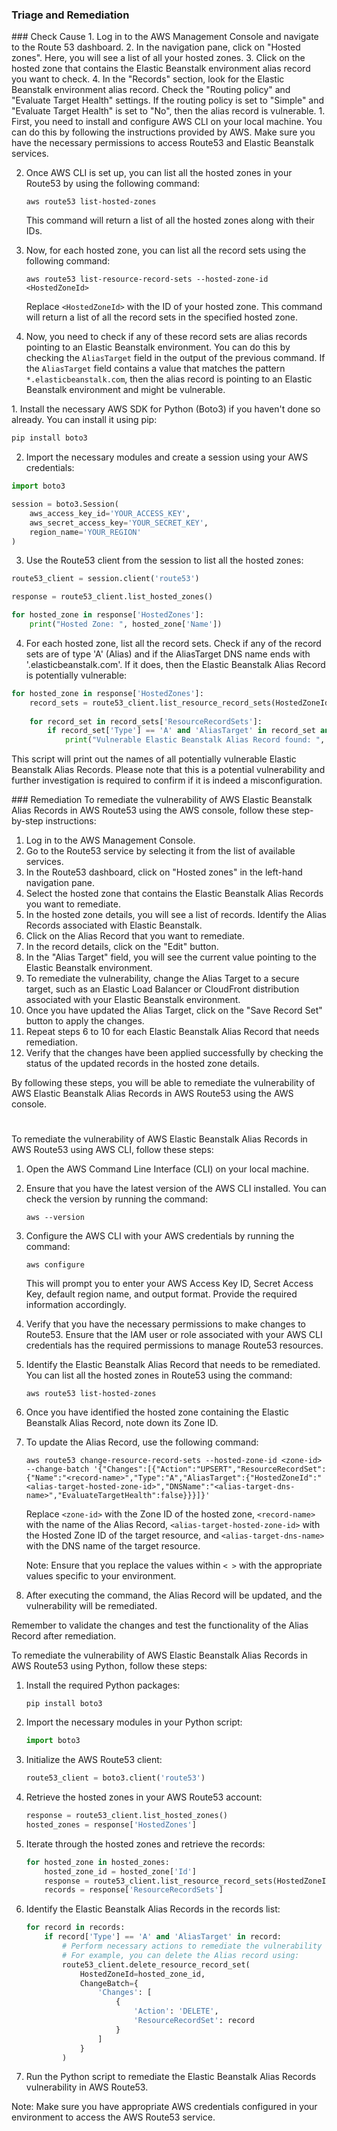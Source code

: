 
### Triage and Remediation
<Tabs>

<Tab title='Cause'>
### Check Cause
<AccordionGroup>
<Accordion title='Using Console' defaultOpen='true'>
1. Log in to the AWS Management Console and navigate to the Route 53 dashboard.
2. In the navigation pane, click on "Hosted zones". Here, you will see a list of all your hosted zones.
3. Click on the hosted zone that contains the Elastic Beanstalk environment alias record you want to check.
4. In the "Records" section, look for the Elastic Beanstalk environment alias record. Check the "Routing policy" and "Evaluate Target Health" settings. If the routing policy is set to "Simple" and "Evaluate Target Health" is set to "No", then the alias record is vulnerable.
</Accordion>

<Accordion title='Using CLI'>
1. First, you need to install and configure AWS CLI on your local machine. You can do this by following the instructions provided by AWS. Make sure you have the necessary permissions to access Route53 and Elastic Beanstalk services.

2. Once AWS CLI is set up, you can list all the hosted zones in your Route53 by using the following command:
   ```
   aws route53 list-hosted-zones
   ```
   This command will return a list of all the hosted zones along with their IDs.

3. Now, for each hosted zone, you can list all the record sets using the following command:
   ```
   aws route53 list-resource-record-sets --hosted-zone-id <HostedZoneId>
   ```
   Replace `<HostedZoneId>` with the ID of your hosted zone. This command will return a list of all the record sets in the specified hosted zone.

4. Now, you need to check if any of these record sets are alias records pointing to an Elastic Beanstalk environment. You can do this by checking the `AliasTarget` field in the output of the previous command. If the `AliasTarget` field contains a value that matches the pattern `*.elasticbeanstalk.com`, then the alias record is pointing to an Elastic Beanstalk environment and might be vulnerable.
</Accordion>

<Accordion title='Using Python'>
1. Install the necessary AWS SDK for Python (Boto3) if you haven't done so already. You can install it using pip:

```python
pip install boto3
```

2. Import the necessary modules and create a session using your AWS credentials:

```python
import boto3

session = boto3.Session(
    aws_access_key_id='YOUR_ACCESS_KEY',
    aws_secret_access_key='YOUR_SECRET_KEY',
    region_name='YOUR_REGION'
)
```

3. Use the Route53 client from the session to list all the hosted zones:

```python
route53_client = session.client('route53')

response = route53_client.list_hosted_zones()

for hosted_zone in response['HostedZones']:
    print("Hosted Zone: ", hosted_zone['Name'])
```

4. For each hosted zone, list all the record sets. Check if any of the record sets are of type 'A' (Alias) and if the AliasTarget DNS name ends with '.elasticbeanstalk.com'. If it does, then the Elastic Beanstalk Alias Record is potentially vulnerable:

```python
for hosted_zone in response['HostedZones']:
    record_sets = route53_client.list_resource_record_sets(HostedZoneId=hosted_zone['Id'])
    
    for record_set in record_sets['ResourceRecordSets']:
        if record_set['Type'] == 'A' and 'AliasTarget' in record_set and record_set['AliasTarget']['DNSName'].endswith('.elasticbeanstalk.com'):
            print("Vulnerable Elastic Beanstalk Alias Record found: ", record_set['Name'])
```

This script will print out the names of all potentially vulnerable Elastic Beanstalk Alias Records. Please note that this is a potential vulnerability and further investigation is required to confirm if it is indeed a misconfiguration.
</Accordion>

</AccordionGroup>
</Tab>
<Tab title='Remediation'>
### Remediation

<AccordionGroup>
<Accordion title='Using Console' defaultOpen='true'>
To remediate the vulnerability of AWS Elastic Beanstalk Alias Records in AWS Route53 using the AWS console, follow these step-by-step instructions:

1. Log in to the AWS Management Console.
2. Go to the Route53 service by selecting it from the list of available services.
3. In the Route53 dashboard, click on "Hosted zones" in the left-hand navigation pane.
4. Select the hosted zone that contains the Elastic Beanstalk Alias Records you want to remediate.
5. In the hosted zone details, you will see a list of records. Identify the Alias Records associated with Elastic Beanstalk.
6. Click on the Alias Record that you want to remediate.
7. In the record details, click on the "Edit" button.
8. In the "Alias Target" field, you will see the current value pointing to the Elastic Beanstalk environment.
9. To remediate the vulnerability, change the Alias Target to a secure target, such as an Elastic Load Balancer or CloudFront distribution associated with your Elastic Beanstalk environment.
10. Once you have updated the Alias Target, click on the "Save Record Set" button to apply the changes.
11. Repeat steps 6 to 10 for each Elastic Beanstalk Alias Record that needs remediation.
12. Verify that the changes have been applied successfully by checking the status of the updated records in the hosted zone details.

By following these steps, you will be able to remediate the vulnerability of AWS Elastic Beanstalk Alias Records in AWS Route53 using the AWS console.

#
</Accordion>

<Accordion title='Using CLI'>
To remediate the vulnerability of AWS Elastic Beanstalk Alias Records in AWS Route53 using AWS CLI, follow these steps:

1. Open the AWS Command Line Interface (CLI) on your local machine.

2. Ensure that you have the latest version of the AWS CLI installed. You can check the version by running the command:
   ```
   aws --version
   ```

3. Configure the AWS CLI with your AWS credentials by running the command:
   ```
   aws configure
   ```
   This will prompt you to enter your AWS Access Key ID, Secret Access Key, default region name, and output format. Provide the required information accordingly.

4. Verify that you have the necessary permissions to make changes to Route53. Ensure that the IAM user or role associated with your AWS CLI credentials has the required permissions to manage Route53 resources.

5. Identify the Elastic Beanstalk Alias Record that needs to be remediated. You can list all the hosted zones in Route53 using the command:
   ```
   aws route53 list-hosted-zones
   ```

6. Once you have identified the hosted zone containing the Elastic Beanstalk Alias Record, note down its Zone ID.

7. To update the Alias Record, use the following command:
   ```
   aws route53 change-resource-record-sets --hosted-zone-id <zone-id> --change-batch '{"Changes":[{"Action":"UPSERT","ResourceRecordSet":{"Name":"<record-name>","Type":"A","AliasTarget":{"HostedZoneId":"<alias-target-hosted-zone-id>","DNSName":"<alias-target-dns-name>","EvaluateTargetHealth":false}}}]}' 
   ```
   Replace `<zone-id>` with the Zone ID of the hosted zone, `<record-name>` with the name of the Alias Record, `<alias-target-hosted-zone-id>` with the Hosted Zone ID of the target resource, and `<alias-target-dns-name>` with the DNS name of the target resource.

   Note: Ensure that you replace the values within `< >` with the appropriate values specific to your environment.

8. After executing the command, the Alias Record will be updated, and the vulnerability will be remediated.

Remember to validate the changes and test the functionality of the Alias Record after remediation.
</Accordion>

<Accordion title='Using Python'>
To remediate the vulnerability of AWS Elastic Beanstalk Alias Records in AWS Route53 using Python, follow these steps:

1. Install the required Python packages:
   ```
   pip install boto3
   ```

2. Import the necessary modules in your Python script:
   ```python
   import boto3
   ```

3. Initialize the AWS Route53 client:
   ```python
   route53_client = boto3.client('route53')
   ```

4. Retrieve the hosted zones in your AWS Route53 account:
   ```python
   response = route53_client.list_hosted_zones()
   hosted_zones = response['HostedZones']
   ```

5. Iterate through the hosted zones and retrieve the records:
   ```python
   for hosted_zone in hosted_zones:
       hosted_zone_id = hosted_zone['Id']
       response = route53_client.list_resource_record_sets(HostedZoneId=hosted_zone_id)
       records = response['ResourceRecordSets']
   ```

6. Identify the Elastic Beanstalk Alias Records in the records list:
   ```python
   for record in records:
       if record['Type'] == 'A' and 'AliasTarget' in record:
           # Perform necessary actions to remediate the vulnerability
           # For example, you can delete the Alias record using:
           route53_client.delete_resource_record_set(
               HostedZoneId=hosted_zone_id,
               ChangeBatch={
                   'Changes': [
                       {
                           'Action': 'DELETE',
                           'ResourceRecordSet': record
                       }
                   ]
               }
           )
   ```

7. Run the Python script to remediate the Elastic Beanstalk Alias Records vulnerability in AWS Route53.

Note: Make sure you have appropriate AWS credentials configured in your environment to access the AWS Route53 service.
</Accordion>

</AccordionGroup>
</Tab>
</Tabs>
